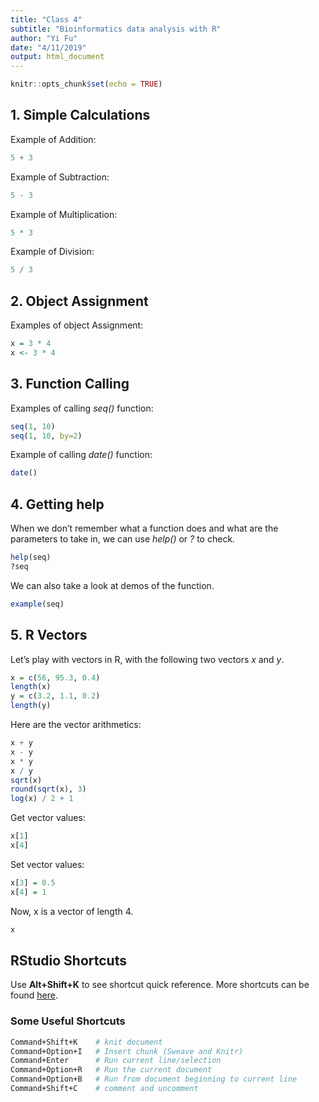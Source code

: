 ```yaml
---
title: "Class 4"
subtitle: "Bioinformatics data analysis with R"
author: "Yi Fu"
date: "4/11/2019"
output: html_document
---
```


```r
knitr::opts_chunk$set(echo = TRUE)
```

## 1. Simple Calculations
Example of Addition:
```r
5 + 3
```

Example of Subtraction:
```r
5 - 3
```

Example of Multiplication:
```r
5 * 3
```

Example of Division:
```r
5 / 3
```


## 2. Object Assignment

Examples of object Assignment:
```r
x = 3 * 4
x <- 3 * 4
```

## 3. Function Calling
Examples of calling *seq()* function:
```r
seq(1, 10)
seq(1, 10, by=2)
```

Example of calling *date()* function:
```r
date()
```

## 4. Getting help
When we don't remember what a function does and what are the parameters to take in, we can use *help()* or *?* to check.
```r
help(seq)
?seq
```

We can also take a look at demos of the function.
```r
example(seq)
```

## 5. R Vectors
Let's play with vectors in R, with the following two vectors *x* and *y*.
```r
x = c(56, 95.3, 0.4)
length(x)
y = c(3.2, 1.1, 0.2)
length(y)
```

Here are the vector arithmetics:
```r
x + y
x - y
x * y
x / y
sqrt(x)
round(sqrt(x), 3)
log(x) / 2 + 1
```

Get vector values:
```r
x[1]
x[4]
```

Set vector values:
```r
x[3] = 0.5
x[4] = 1
```

Now, x is a vector of length 4.
```r
x
```


## RStudio Shortcuts
Use **Alt+Shift+K** to see shortcut quick reference. More shortcuts can be found [here](https://support.rstudio.com/hc/en-us/articles/200711853-Keyboard-Shortcuts).


### Some Useful Shortcuts
```bash
Command+Shift+K    # knit document
Command+Option+I   # Insert chunk (Sweave and Knitr)
Command+Enter      # Run current line/selection
Command+Option+R   # Run the current document
Command+Option+B   # Run from document beginning to current line
Command+Shift+C    # comment and uncomment
```
